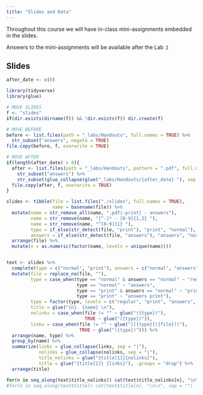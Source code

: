 ```yaml
---
title: "Slides and Data"
---
```


Throughout this course we will have in-class mini-assignments embedded in the slides.

Answers to the mini-assignments will be available after the Lab :)

## Slides

```r
after_date <- c(0)

library(tidyverse)
library(glue)
```

```r
# MOVE SLIDES
f <- "slides"
if(dir.exists(dirname(f)) && !dir.exists(f)) dir.create(f)

# MOVE BEFORE
before <- list.files(path = "_labs/Handouts", full.names = TRUE) %>%
  str_subset("answers", negate = TRUE)
file.copy(before, f, overwrite = TRUE)

# MOVE AFTER
if(length(after_date) > 0){
  after <- list.files(path = "_labs/Handouts", pattern = ".pdf", full.names = TRUE) %>%
    str_subset("answers") %>%
    str_subset(glue_collapse(glue("_labs/Handouts/{after_date} "), sep = "|"))
  file.copy(after, f, overwrite = TRUE)
}

slides <- tibble(file = list.files("./slides", full.names = TRUE),
                 name = basename(file)) %>%
  mutate(name = str_remove_all(name, ".pdf|-print| - answers"),
         name = str_remove(name, "[^-]* - [0-9]{1,2} "),
         name = str_remove(name, "^[0-9]{1} "),
         type = if_else(str_detect(file, "print"), "print", "normal"),
         answers = if_else(str_detect(file, "answers"), "answers", "normal")) %>%
  arrange(file) %>%
  mutate(n = as.numeric(factor(name, levels = unique(name))))


text <- slides %>%
  complete(type = c("normal", "print"), answers = c("normal", "answers"), nesting(name)) %>%
  mutate(file = replace_na(file, ""),
         type = case_when(type == "normal" & answers == "normal" ~ "regular",
                          type == "normal" ~ "answers",
                          type == "print" & answers == "normal" ~ "print",
                          type == "print" ~ "answers print"),
         type = factor(type, levels = c("regular", "print", "answers", "answers print")),
         title = glue("{n}. {name} \n"),
         nolinks = case_when(file != "" ~ glue("({type})"),
                             TRUE ~ glue("({type})")),
         links = case_when(file != "" ~ glue("([{type}]({file}))"),
                           TRUE ~ glue("({type})"))) %>%
  arrange(name, type) %>%
  group_by(name) %>%
  summarize(links = glue_collapse(links, sep = "|"),
            nolinks = glue_collapse(nolinks, sep = "|"),
            title_nolinks = glue("{title[1]}{nolinks}"),
            title = glue("{title[1]} {links}"), .groups = "drop") %>%
  arrange(title)
```


```r

for(n in seq_along(text$title_nolinks)) cat(text$title_nolinks[n], "\n\n", sep = "")
#for(n in seq_along(text$title)) cat(text$title[n], "\n\n", sep = "")
```

